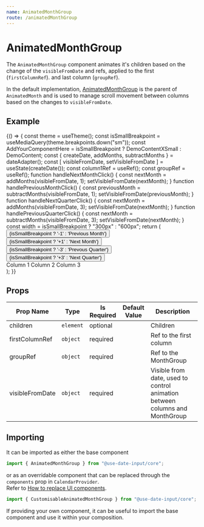 ```yaml
---
name: AnimatedMonthGroup
route: /animatedMonthGroup
---
```


# AnimatedMonthGroup
The `AnimatedMonthGroup` component animates it's children based on the change of the `visibleFromDate` and refs, applied to the first (`firstColumnRef`). and last column (`groupRef`).

In the default implementation, [AnimatedMonthGroup](https://mark-tate.github.io/use-date-input/animatedMonthGroup) is the parent of `AnimatedMonth` and is used to manage
scroll movement between columns based on the changes to `visibleFromDate`.

## Example
<Playground>
{() => {
    const theme = useTheme();
    const isSmallBreakpoint = useMediaQuery(theme.breakpoints.down("sm"));
    const AddYourComponentHere = isSmallBreakpoint ? DemoContentXSmall : DemoContent; 
    const { createDate, addMonths, subtractMonths } = dateAdapter();
    const [ visibleFromDate, setVisibleFromDate ] = useState(createDate());
    const column1Ref = useRef();
    const groupRef = useRef();
    function handleNextMonthClick() {
        const nextMonth = addMonths(visibleFromDate, 1);
        setVisibleFromDate(nextMonth);
    }
    function handlePreviousMonthClick() {
        const previousMonth = subtractMonths(visibleFromDate, 1);
        setVisibleFromDate(previousMonth);
    }
    function handleNextQuarterClick() {
        const nextMonth = addMonths(visibleFromDate, 3);
        setVisibleFromDate(nextMonth);
    }
    function handlePreviousQuarterClick() {
        const nextMonth = subtractMonths(visibleFromDate, 3);
        setVisibleFromDate(nextMonth);
    }
    const width = isSmallBreakpoint ? "300px" : "600px";
    return (
        <CalendarProvider adapter={dateAdapter} numOfColumns={3}>
            <ButtonBar>
                <Button onClick={handlePreviousMonthClick}>{isSmallBreakpoint ? '-1' : 'Previous Month'}</Button>              
                <Button onClick={handleNextMonthClick}>{isSmallBreakpoint ? '+1' : 'Next Month'}</Button>
                <Button onClick={handlePreviousQuarterClick}>{isSmallBreakpoint ? '-3' : 'Prevous Quarter'}</Button>
                <Button onClick={handleNextQuarterClick}>{isSmallBreakpoint ? '+3' : 'Next Quarter'}</Button>
            </ButtonBar>
            <div style={{ width, padding: "8px" }}>
                <AnimatedMonthGroup firstColumnRef={column1Ref} groupRef={groupRef} visibleFromDate={visibleFromDate}>
                    <div ref={groupRef}>
                        <AddYourComponentHere style={{display: "inline-flex"}} ref={column1Ref}>Column 1</AddYourComponentHere>
                        <AddYourComponentHere style={{display: "inline-flex"}} >Column 2</AddYourComponentHere>
                        <AddYourComponentHere style={{display: "inline-flex"}} >Column 3</AddYourComponentHere>
                    </div>
                </AnimatedMonthGroup>
            </div>
        </CalendarProvider>
    );
}}
</Playground>

## Props
| Prop Name | Type | Is Required | Default Value | Description |
|-|-|-|-|-|
| children| `element`| optional| | Children|
| firstColumnRef| `object`| required| | Ref to the first column|
| groupRef| `object`| required| | Ref to the MonthGroup|
| visibleFromDate| `object`| required| | Visible from date, used to control animation between columns and MonthGroup|

## Importing
It can be imported as either the base component

```javascript
import { AnimatedMonthGroup } from "@use-date-input/core";
```

or as an overridable component that can be replaced through the `components` prop in `CalendarProvider`.  
Refer to [How to replace UI components](https://mark-tate.github.io/use-date-input/theming#how-to-replace-ui-components).

```javascript
import { CustomisableAnimatedMonthGroup } from "@use-date-input/core";
```

If providing your own component, it can be useful to import the base component and use it within your composition.  

